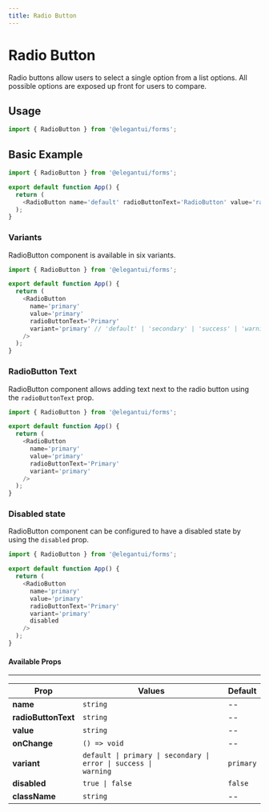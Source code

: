 ```yaml
---
title: Radio Button
---
```



# Radio Button

Radio buttons allow users to select a single option from a list options. All possible options are exposed up front for users to compare.

## Usage

```jsx
import { RadioButton } from '@elegantui/forms';
```

## Basic Example

<div style={{ marginTop: '1rem', width: '15rem' }}>
  <RadioButton name='default' radioButtonText='Radio' value='radio' />
</div>

```js
import { RadioButton } from '@elegantui/forms';

export default function App() {
  return (
    <RadioButton name='default' radioButtonText='RadioButton' value='radio' />
  );
}
```

### Variants

RadioButton component is available in six variants.

<div
  style={{
    marginTop: '1rem',
    display: 'flex',
    flexDirection: 'column',
    gap: '0.5rem',
    width: '15rem'
  }}
>
  <RadioButton
    name='primary'
    value='primary'
    radioButtonText='Primary'
    variant='primary'
  />
  <RadioButton
    name='secondary'
    value='secondary'
    radioButtonText='Secondary'
    variant='secondary'
  />
  <RadioButton
    name='error'
    value='error'
    radioButtonText='Error'
    variant='error'
  />
  <RadioButton
    name='success'
    value='success'
    radioButtonText='Success'
    variant='success'
  />
  <RadioButton
    name='warning'
    value='warning'
    radioButtonText='Warning'
    variant='warning'
  />
  <RadioButton
    name='default-v'
    value='default'
    radioButtonText='Default'
    variant='default'
  />
</div>

```js
import { RadioButton } from '@elegantui/forms';

export default function App() {
  return (
    <RadioButton
      name='primary'
      value='primary'
      radioButtonText='Primary'
      variant='primary' // 'default' | 'secondary' | 'success' | 'warning' | 'error'
    />
  );
}
```

### RadioButton Text

RadioButton component allows adding text next to the radio button using the `radioButtonText` prop.

<div
  style={{
    marginTop: '1rem',
    display: 'flex',
    flexDirection: 'column',
    gap: '0.5rem',
    width: '15rem'
  }}
>
  <RadioButton
    name='primary-t'
    value='primary'
    radioButtonText='Primary'
    variant='primary'
  />
</div>

```js
import { RadioButton } from '@elegantui/forms';

export default function App() {
  return (
    <RadioButton
      name='primary'
      value='primary'
      radioButtonText='Primary'
      variant='primary'
    />
  );
}
```

### Disabled state

RadioButton component can be configured to have a disabled state by using the `disabled` prop.

<div
  style={{
    marginTop: '1rem',
    display: 'flex',
    flexDirection: 'column',
    gap: '0.5rem',
    width: '15rem'
  }}
>
  <RadioButton
    name='primary-t'
    value='primary'
    radioButtonText='Primary'
    variant='primary'
    disabled
  />
</div>

```js
import { RadioButton } from '@elegantui/forms';

export default function App() {
  return (
    <RadioButton
      name='primary'
      value='primary'
      radioButtonText='Primary'
      variant='primary'
      disabled
    />
  );
}
```

#### Available Props

---

| **Prop**            | **Values**                                                                                      | **Default** |
| ------------------- | ----------------------------------------------------------------------------------------------- | ----------- |
| **name**            | `string`                                                                                        | --          |
| **radioButtonText** | `string`                                                                                        | --          |
| **value**           | `string`                                                                                        | --          |
| **onChange**        | `() => void`                                                                                    | --          |
| **variant**         | <code>default &#124; primary &#124; secondary &#124; error &#124; success &#124; warning</code> | `primary`   |
| **disabled**        | <code>true &#124; false</code>                                                                  | `false`     |
| **className**       | `string`                                                                                        | --          |
